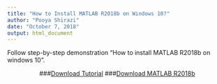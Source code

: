 ```yaml
---
title: "How to Install MATLAB R2018b on Windows 10?"
author: "Pooya Shirazi"
date: "October 7, 2018"
output: html_document
---
```


Follow step-by-step demonstration "How to install MATLAB R2018b on windows 10".

<center>
###[Download Tutorial](file/installMATLAB.pdf)
###[Download MATLAB R2018b](ftp://ftp.um.ac.ir/Technical_Softwares/Math_&_Statistics_Tools/Matlab/Mathworks_Matlab_R2018/MathWorks_MATLAB_R2018b_v9.5.0.944444_x64/)
</center>

